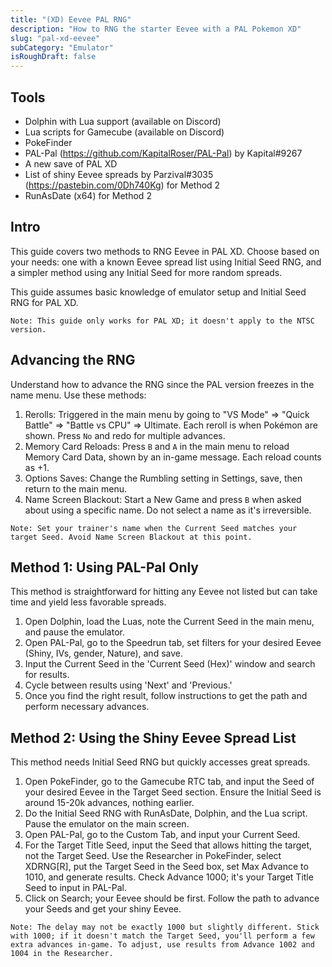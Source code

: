 ```yaml
---
title: "(XD) Eevee PAL RNG"
description: "How to RNG the starter Eevee with a PAL Pokemon XD"
slug: "pal-xd-eevee"
subCategory: "Emulator"
isRoughDraft: false
---
```


## Tools

- Dolphin with Lua support (available on Discord)
- Lua scripts for Gamecube (available on Discord)
- PokeFinder
- PAL-Pal (https://github.com/KapitalRoser/PAL-Pal) by Kapital#9267
- A new save of PAL XD
- List of shiny Eevee spreads by Parzival#3035 (https://pastebin.com/0Dh740Kg) for Method 2
- RunAsDate (x64) for Method 2

## Intro

This guide covers two methods to RNG Eevee in PAL XD. Choose based on your needs: one with a known Eevee spread list using Initial Seed RNG, and a simpler method using any Initial Seed for more random spreads.

This guide assumes basic knowledge of emulator setup and Initial Seed RNG for PAL XD.

```
Note: This guide only works for PAL XD; it doesn't apply to the NTSC version.
```

## Advancing the RNG

Understand how to advance the RNG since the PAL version freezes in the name menu. Use these methods:

1. Rerolls: Triggered in the main menu by going to "VS Mode" => "Quick Battle" => "Battle vs CPU" => Ultimate. Each reroll is when Pokémon are shown. Press `No` and redo for multiple advances.
2. Memory Card Reloads: Press `B` and `A` in the main menu to reload Memory Card Data, shown by an in-game message. Each reload counts as +1.
3. Options Saves: Change the Rumbling setting in Settings, save, then return to the main menu.
4. Name Screen Blackout: Start a New Game and press `B` when asked about using a specific name. Do not select a name as it's irreversible.

```
Note: Set your trainer's name when the Current Seed matches your target Seed. Avoid Name Screen Blackout at this point.
```

## Method 1: Using PAL-Pal Only

This method is straightforward for hitting any Eevee not listed but can take time and yield less favorable spreads.

1. Open Dolphin, load the Luas, note the Current Seed in the main menu, and pause the emulator.
2. Open PAL-Pal, go to the Speedrun tab, set filters for your desired Eevee (Shiny, IVs, gender, Nature), and save.
3. Input the Current Seed in the 'Current Seed (Hex)' window and search for results.
4. Cycle between results using 'Next' and 'Previous.'
5. Once you find the right result, follow instructions to get the path and perform necessary advances.

## Method 2: Using the Shiny Eevee Spread List

This method needs Initial Seed RNG but quickly accesses great spreads.

1. Open PokeFinder, go to the Gamecube RTC tab, and input the Seed of your desired Eevee in the Target Seed section. Ensure the Initial Seed is around 15-20k advances, nothing earlier.
2. Do the Initial Seed RNG with RunAsDate, Dolphin, and the Lua script. Pause the emulator on the main screen.
3. Open PAL-Pal, go to the Custom Tab, and input your Current Seed.
4. For the Target Title Seed, input the Seed that allows hitting the target, not the Target Seed. Use the Researcher in PokeFinder, select XDRNG[R], put the Target Seed in the Seed box, set Max Advance to 1010, and generate results. Check Advance 1000; it's your Target Title Seed to input in PAL-Pal.
5. Click on Search; your Eevee should be first. Follow the path to advance your Seeds and get your shiny Eevee.

```
Note: The delay may not be exactly 1000 but slightly different. Stick with 1000; if it doesn't match the Target Seed, you'll perform a few extra advances in-game. To adjust, use results from Advance 1002 and 1004 in the Researcher.
```
